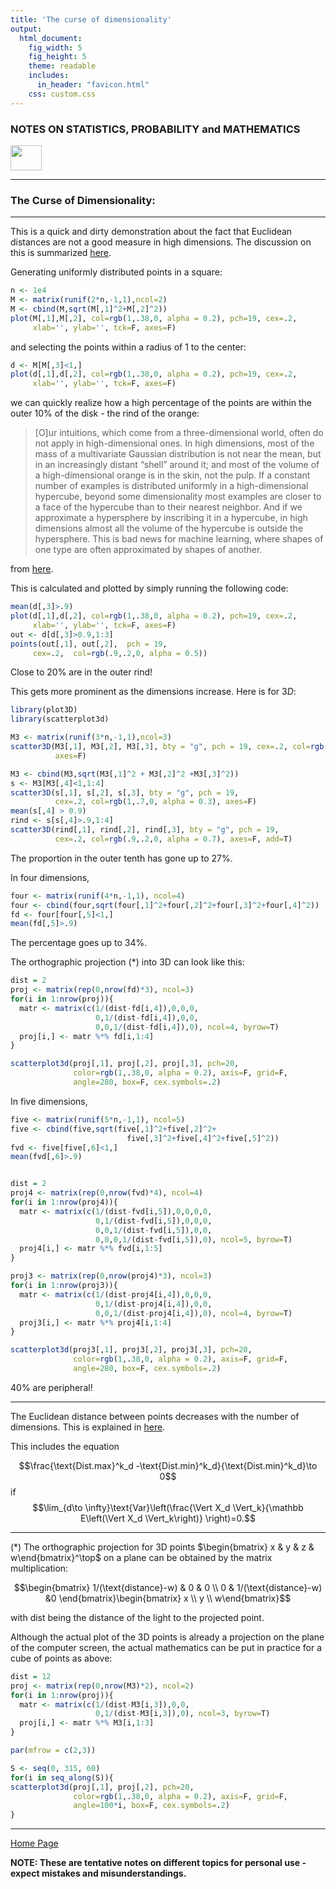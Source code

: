 ```yaml
---
title: 'The curse of dimensionality'
output: 
  html_document:
    fig_width: 5
    fig_height: 5
    theme: readable
    includes:
      in_header: "favicon.html" 
    css: custom.css
---
```


### **NOTES ON STATISTICS, PROBABILITY and MATHEMATICS**

<a href="http://rinterested.github.io/statistics/index.html">
<img HEIGHT="40" WIDTH="50" src="logo.PNG"></a>

---

### The Curse of Dimensionality:

---

This is a quick and dirty demonstration about the fact that Euclidean distances are not a good measure in high dimensions. The discussion on this is summarized [here](https://stats.stackexchange.com/a/99191/67822).

Generating uniformly distributed points in a square:

```R
n <- 1e4
M <- matrix(runif(2*n,-1,1),ncol=2)
M <- cbind(M,sqrt(M[,1]^2+M[,2]^2))
plot(M[,1],M[,2], col=rgb(1,.38,0, alpha = 0.2), pch=19, cex=.2,
     xlab='', ylab='', tck=F, axes=F)
```

and selecting the points within a radius of $1$ to the center:

```R
d <- M[M[,3]<1,]
plot(d[,1],d[,2], col=rgb(1,.38,0, alpha = 0.2), pch=19, cex=.2,
     xlab='', ylab='', tck=F, axes=F)
```

we can quickly realize how a high percentage of the points are within the outer $10 \%$ of the disk - the rind of the orange:

> [O]ur intuitions, which come from a three-dimensional world, often do not apply in high-dimensional ones. In high dimensions, most of the mass of a multivariate Gaussian distribution is not near the mean, but in an increasingly distant “shell” around it; and most of the volume of a high-dimensional orange is in the skin, not the pulp. If a constant number of examples is distributed uniformly in a high-dimensional hypercube, beyond some dimensionality most examples are closer to a face of the hypercube than to their nearest neighbor. And if we approximate a hypersphere by inscribing it in a hypercube, in high dimensions almost all the volume of the hypercube is outside the hypersphere. This is bad news for machine learning, where shapes of one type are often approximated by shapes of another.

from [here](https://homes.cs.washington.edu/~pedrod/papers/cacm12.pdf).

This is calculated and plotted by simply running the following code:

```R
mean(d[,3]>.9)
plot(d[,1],d[,2], col=rgb(1,.38,0, alpha = 0.2), pch=19, cex=.2,
     xlab='', ylab='', tck=F, axes=F)
out <- d[d[,3]>0.9,1:3]
points(out[,1], out[,2],  pch = 19, 
     cex=.2,  col=rgb(.9,.2,0, alpha = 0.5))
```

Close to $20\%$ are in the outer rind!

This gets more prominent as the dimensions increase. Here is for $3D:$

```R
library(plot3D)
library(scatterplot3d)

M3 <- matrix(runif(3*n,-1,1),ncol=3)
scatter3D(M3[,1], M3[,2], M3[,3], bty = "g", pch = 19, cex=.2, col=rgb(.9,.2,0, alpha = 0.7),
          axes=F)

M3 <- cbind(M3,sqrt(M3[,1]^2 + M3[,2]^2 +M3[,3]^2))
s <- M3[M3[,4]<1,1:4]
scatter3D(s[,1], s[,2], s[,3], bty = "g", pch = 19, 
          cex=.2, col=rgb(1,.7,0, alpha = 0.3), axes=F)
mean(s[,4] > 0.9)
rind <- s[s[,4]>.9,1:4]
scatter3D(rind[,1], rind[,2], rind[,3], bty = "g", pch = 19, 
          cex=.2, col=rgb(.9,.2,0, alpha = 0.7), axes=F, add=T)

```

The proportion in the outer tenth has gone up to $27\%.$

In four dimensions,

```R
four <- matrix(runif(4*n,-1,1), ncol=4)
four <- cbind(four,sqrt(four[,1]^2+four[,2]^2+four[,3]^2+four[,4]^2))
fd <- four[four[,5]<1,]
mean(fd[,5]>.9)
```

The percentage goes up to $34\%.$

The orthographic projection $(*)$ into $3$D can look like this:

```R
dist = 2
proj <- matrix(rep(0,nrow(fd)*3), ncol=3)
for(i in 1:nrow(proj)){
  matr <- matrix(c(1/(dist-fd[i,4]),0,0,0,
                   0,1/(dist-fd[i,4]),0,0,
                   0,0,1/(dist-fd[i,4]),0), ncol=4, byrow=T)
  proj[i,] <- matr %*% fd[i,1:4]
}

scatterplot3d(proj[,1], proj[,2], proj[,3], pch=20,
              color=rgb(1,.38,0, alpha = 0.2), axis=F, grid=F,
              angle=280, box=F, cex.symbols=.2)

```

In five dimensions,

```R
five <- matrix(runif(5*n,-1,1), ncol=5)
five <- cbind(five,sqrt(five[,1]^2+five[,2]^2+
                          five[,3]^2+five[,4]^2+five[,5]^2))
fvd <- five[five[,6]<1,]
mean(fvd[,6]>.9)


dist = 2
proj4 <- matrix(rep(0,nrow(fvd)*4), ncol=4)
for(i in 1:nrow(proj4)){
  matr <- matrix(c(1/(dist-fvd[i,5]),0,0,0,0,
                   0,1/(dist-fvd[i,5]),0,0,0,
                   0,0,1/(dist-fvd[i,5]),0,0,
                   0,0,0,1/(dist-fvd[i,5]),0), ncol=5, byrow=T)
  proj4[i,] <- matr %*% fvd[i,1:5]
}

proj3 <- matrix(rep(0,nrow(proj4)*3), ncol=3)
for(i in 1:nrow(proj3)){
  matr <- matrix(c(1/(dist-proj4[i,4]),0,0,0,
                   0,1/(dist-proj4[i,4]),0,0,
                   0,0,1/(dist-proj4[i,4]),0), ncol=4, byrow=T)
  proj3[i,] <- matr %*% proj4[i,1:4]
}

scatterplot3d(proj3[,1], proj3[,2], proj3[,3], pch=20,
              color=rgb(1,.38,0, alpha = 0.2), axis=F, grid=F,
              angle=280, box=F, cex.symbols=.2)
```

$40\%$ are peripheral!

---

The Euclidean distance between points decreases with the number of dimensions. This is explained in [here](https://towardsdatascience.com/the-surprising-behaviour-of-distance-metrics-in-high-dimensions-c2cb72779ea6).

This includes the equation

$$\frac{\text{Dist.max}^k_d -\text{Dist.min}^k_d}{\text{Dist.min}^k_d}\to 0$$
if $$\lim_{d\to \infty}\text{Var}\left(\frac{\Vert X_d \Vert_k}{\mathbb E\left(\Vert X_d \Vert_k\right)} \right)=0.$$

---

$(*)$ The orthographic projection for $3$D points $\begin{bmatrix}
x & y & z & w\end{bmatrix}^\top$  on a plane can be obtained by the matrix multiplication:

$$\begin{bmatrix}
1/(\text{distance}-w) & 0 & 0 \\
0 & 1/(\text{distance}-w)  &0
\end{bmatrix}\begin{bmatrix}
x \\ y  \\ w\end{bmatrix}$$

with $\text{dist}$ being the distance of the light to the projected point.

Although the actual plot of the $3$D points is already a projection on the plane of the computer screen, the actual mathematics can be put in practice for a cube of points as above:

```R
dist = 12
proj <- matrix(rep(0,nrow(M3)*2), ncol=2)
for(i in 1:nrow(proj)){
  matr <- matrix(c(1/(dist-M3[i,3]),0,0,
                   0,1/(dist-M3[i,3]),0), ncol=3, byrow=T)
  proj[i,] <- matr %*% M3[i,1:3]
}

par(mfrow = c(2,3))

S <- seq(0, 315, 60)
for(i in seq_along(S)){
scatterplot3d(proj[,1], proj[,2], pch=20,
              color=rgb(1,.38,0, alpha = 0.2), axis=F, grid=F,
              angle=100*i, box=F, cex.symbols=.2)
}
```



---
<a href="http://rinterested.github.io/statistics/index.html">Home Page</a>

**NOTE: These are tentative notes on different topics for personal use - expect mistakes and misunderstandings.**
